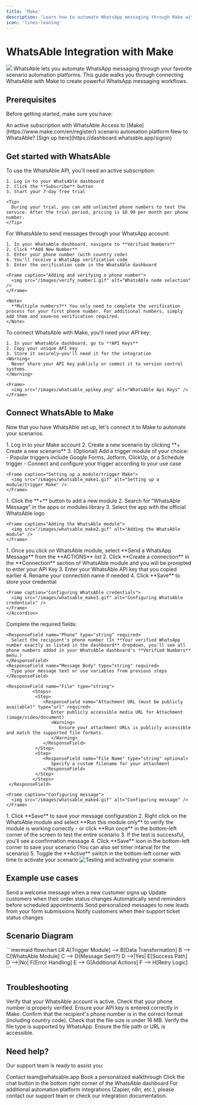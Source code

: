 ```yaml
---
title: 'Make'
description: 'Learn how to automate WhatsApp messaging through Make with WhatsAble'
icon: 'lines-leaning'
---
```


# WhatsAble Integration with Make

<Frame caption="Automate your WhatsApp messaging scenarios with Make and WhatsAble">
  <img src="/images/whatsable_make_svg.svg" className="rounded-xl" />
</Frame>

<Info>
  WhatsAble lets you automate WhatsApp messaging through your favorite scenario automation platforms. This guide walks you through connecting WhatsAble with Make to create powerful WhatsApp messaging workflows.
</Info>

## Prerequisites

Before getting started, make sure you have:

<CardGroup cols={2}>
  <Card title="WhatsAble Account" icon="user">
    An active subscription with WhatsAble
  </Card>
  <Card title="Make" icon="user">
    Access to [Make](https://www.make.com/en/register/) scenario automation platform
  </Card>
</CardGroup>

<Tip>
  New to WhatsAble? [Sign up here](https://dashboard.whatsable.app/signin)
</Tip>

## Get started with WhatsAble

<Steps>
  <Step title="Subscribe to WhatsAble">
    To use the WhatsAble API, you'll need an active subscription:
    
    1. Log in to your WhatsAble dashboard
    2. Click the **Subscribe** button
    3. Start your 7-day free trial
    
    <Tip>
      During your trial, you can add unlimited phone numbers to test the service. After the trial period, pricing is $8.99 per month per phone number.
    </Tip>
  </Step>
  
  <Step title="Add and verify your phone number">
    For WhatsAble to send messages through your WhatsApp account:
    
    1. In your WhatsAble dashboard, navigate to **Verified Numbers**
    2. Click **Add New Number**
    3. Enter your phone number (with country code)
    4. You'll receive a WhatsApp verification code
    5. Enter the verification code in the WhatsAble dashboard
    
    <Frame caption="Adding and verifying a phone number">
      <img src="/images/verify_number1.gif" alt="WhatsAble node selection" />
    </Frame>
    
    <Note>
      **Multiple numbers?** You only need to complete the verification process for your first phone number. For additional numbers, simply add them and save—no verification required.
    </Note>
  </Step>
  
  <Step title="Get your API key">
    To connect WhatsAble with Make, you'll need your API key:
    
    1. In your WhatsAble dashboard, go to **API Keys**
    2. Copy your unique API key
    3. Store it securely—you'll need it for the integration
    <Warning>
      Never share your API key publicly or commit it to version control systems.
    </Warning>
    
    <Frame>
      <img src="/images/whatsable_apikey.png" alt="WhatsAble Api Keys" />
    </Frame>
  </Step>
</Steps>

## Connect WhatsAble to Make

Now that you have WhatsAble set up, let's connect it to Make to automate your scenarios.

<Steps>
  <Step title="Set up your Make Scenario">
    1. Log in to your Make account
    2. Create a new scenario by clicking **+ Create a new scenario**
    3. (Optional) Add a trigger module of your choice:
       - Popular triggers include Google Forms, Jotform, ClickUp, or a Schedule trigger
       - Connect and configure your trigger according to your use case

    <Frame caption="Setting up a module/trigger Make">
      <img src="/images/whatsable_make1.gif" alt="Setting up a module/trigger Make" />
    </Frame>
  </Step>
  
  <Step title="Add the WhatsAble module">
    1. Click the **+** button to add a new module
    2. Search for "WhatsAble Message" in the apps or modules library
    3. Select the app with the official WhatsAble logo

    <Frame caption="Adding the WhatsAble module">
      <img src="/images/whatsable_make2.gif" alt="Adding the WhatsAble module" />
    </Frame>
  </Step>
  
  <Step title="Configure WhatsAble credentials">
    <Accordion title="Credential Setup" defaultOpen>
      1. Once you click on WhatsAble module, select **Send a WhatsApp Message** from the **ACTIONS** list
      2. Click **Create a connection** in the **Connection** section of WhatsAble module and you will be prompted to enter your API Key
      3. Enter your WhatsAble API key that you copied earlier
      4. Rename your connection name if needed
      4. Click **Save** to store your credential

    <Frame caption="Configuring WhatsAble credentials">
      <img src="/images/whatsable_make3.gif" alt="Configuring WhatsAble credentials" />
    </Frame>
    </Accordion>
  </Step>
  
  <Step title="Configure your message">
    Complete the required fields:
    
    <ResponseField name="Phone" type="string" required>
      Select the recipient's phone number (In **Your verified WhatsApp number exactly as listed in the dashboard** dropdown, you'll see all phone numbers added in your WhatsAble dashboard's **Verified Numbers** menu.)
    </ResponseField>    
    <ResponseField name="Message Body" type="string" required>
      Type your message text or use variables from previous steps
    </ResponseField>

    <ResponseField name="File" type="string">
              <Steps>
               <Step>
                  <ResponseField name="Attachment URL (must be publicly available)" type="url" required>
                     Enter publicly accessible media URL for Attachment (image/video/document)
                     <Warning>
                        Ensure your attachment URLs is publicly accessible and match the supported file formats.
                     </Warning>
                  </ResponseField>
               </Step>
               <Step>
                  <ResponseField name="File Name" type="string" optional>
                     Specify a custom filename for your attachment
                  </ResponseField>
               </Step>
              </Steps>
     </ResponseField>

    <Frame caption="Configuring message">
      <img src="/images/whatsable_make4.gif" alt="Configuring message" />
    </Frame>
  </Step>
  
  <Step title="Test and activate your scenario">
    1. Click **Save** to save your message configuration
    2. Right click on the WhatsAble module and select **Run this module only** to verify the module is working correctly
        - or click **Run once** in the bottom-left corner of the screen to test the entire scenario
    3. If the test is successful, you'll see a confirmation message
    4. Click **Save** icon in the bottom-left corner to save your scenario (You can also set timer intarval for the scenario)
    5. Toggle the **Active** switch in the bottom-left corner with time to activate your scenario
    <Frame caption="Testing and activating your scenario">
      <img src="/images/whatsable_make5.gif" alt="Testing and activating your scenario" />
    </Frame>
  </Step>
</Steps>

## Example use cases

<CardGroup cols={2}>
  <Card title="Customer Onboarding" icon="user-plus">
    Send a welcome message when a new customer signs up
  </Card>
  
  <Card title="Order Notifications" icon="box-check">
    Update customers when their order status changes
  </Card>
  
  <Card title="Appointment Reminders" icon="calendar">
    Automatically send reminders before scheduled appointments
  </Card>
  
  <Card title="Lead Follow-up" icon="user-check">
    Send personalized messages to new leads from your form submissions
  </Card>
  
  <Card title="Support Ticket Updates" icon="ticket">
    Notify customers when their support ticket status changes
  </Card>
</CardGroup>

## Scenario Diagram

<Frame caption="Sample WhatsAble Make Scenario">
  ```mermaid
  flowchart LR
    A[Trigger Module] --> B[Data Transformation]
    B --> C[WhatsAble Module]
    C --> D{Message Sent?}
    D -->|Yes| E[Success Path]
    D -->|No| F[Error Handling]
    E --> G[Additional Actions]
    F --> H[Retry Logic]
  ```
</Frame>

## Troubleshooting

<AccordionGroup>
  <Accordion title="Message not being sent?" icon="circle-exclamation">
    <Steps>
      <Step title="Verify Account Active">
      Verify that your WhatsAble account is active.
      </Step>
      <Step title="Phone Number Verification">
      Check that your phone number is properly verified.
      </Step>
      <Step title="API Key in Make">
      Ensure your API key is entered correctly in Make.
      </Step>
      <Step title="Recipient Number Format">
      Confirm that the recipient's phone number is in the correct format (including country code).
      </Step>
    </Steps>
  </Accordion>
  
  <Accordion title="File attachments not working?" icon="file-exclamation">
    <Steps>
      <Step title="File Size Limit">
      Check that the file size is under 16 MB.
      </Step>
      <Step title="Supported File Type">
      Verify the file type is supported by WhatsApp.
      </Step>
      <Step title="Accessibility">
      Ensure the file path or URL is accessible.
      </Step>
    </Steps>
  </Accordion>
</AccordionGroup>

## Need help?

Our support team is ready to assist you:

<CardGroup cols={3}>
  <Card title="Email support" icon="envelope" href="mailto:team@whatsable.app">
    Contact team@whatsable.app
  </Card>
  <Card title="Schedule a demo" icon="calendar" href="https://tidycal.com/axelmeta/whatsapp-notifications-by-whatsable">
    Book a personalized walkthrough
  </Card>
  <Card title="Live chat" icon="message-dots" href="https://dashboard.whatsable.app/signin">
    Click the chat button in the bottom right corner of the WhatsAble dashboard
  </Card>
</CardGroup>

<Info>
  For additional automation platform integrations (Zapier, n8n, etc.), please contact our support team or check our integration documentation.
</Info>

